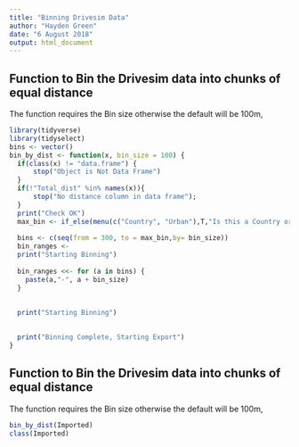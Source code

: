 ```yaml
---
title: "Binning Drivesim Data"
author: "Hayden Green"
date: "6 August 2018"
output: html_document
---
```


## Function to Bin the Drivesim data into chunks of equal distance
  The function requires the Bin size otherwise the default will be 100m,


```r
library(tidyverse)
library(tidyselect)
bins <- vector()
bin_by_dist <- function(x, bin_size = 100) {
  if(class(x) != "data.frame") {
      stop("Object is Not Data Frame")
  }
  if(!"Total_dist" %in% names(x)){
      stop("No distance column in data frame");
  }
  print("Check OK")
  max_bin <- if_else(menu(c("Country", "Urban"),T,"Is this a Country or Urban scenario?") == 1, 31000, 9000)
  
  bins <- c(seq(from = 300, to = max_bin,by= bin_size))
  bin_ranges <- 
  print("Starting Binning")
  
  bin_ranges <<- for (a in bins) {
    paste(a,"-", a + bin_size)
  }
 
  
  print("Starting Binning")

  
  print("Binning Complete, Starting Export")
}
```

## Function to Bin the Drivesim data into chunks of equal distance
  The function requires the Bin size otherwise the default will be 100m, 


```r

bin_by_dist(Imported)
class(Imported)

```


```r


```

